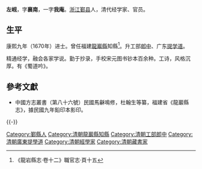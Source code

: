 '''左岘'''，字'''襄南'''，一字'''我庵'''。[[浙江|浙江]][[鄞县|鄞县]]人，清代经学家、官员。

== 生平 ==
康熙九年（1670年）进士。曾任福建[[龍巖縣|龍巖縣]]知縣<ref>《龍岩縣志·卷十二》職官志·頁十五</ref>。升工部[[郎中_(官职)|郎中]]、广东[[提学道|提学道]]。

精通经学，融会各家学说。勤于抄录，手校宋元图书钞本百余种。工诗，风格沉厚。有《蜀道吟》。

==參考文獻==
{{reflist}}
*中國方志叢書（第八十六號）民國馬龢鳴修，杜翰生等纂，福建省《龍巖縣志》，據民國九年鉛印本影印。

{{-}}
{{start box}}
{{s-off}}
{{succession box|[[將樾蔭|將樾蔭]]|[[江藻|江藻]]|[[福建|福建]][[龍巖縣|龍巖縣]][[知縣|知縣]]|<small>康熙十九年（1680年）任</small>}}
{{end box}}

{{康熙九年庚戌科殿試金榜}}

{{Authority control}}

{{DEFAULTSORT:Zuo左}}
[[Category:鄞縣人|Category:鄞縣人]]
[[Category:清朝龍巖縣知縣|Category:清朝龍巖縣知縣]]
[[Category:清朝工部郎中|Category:清朝工部郎中]]
[[Category:清朝廣東提學道|Category:清朝廣東提學道]]
[[Category:清朝經學家|Category:清朝經學家]]
[[Category:清朝藏書家|Category:清朝藏書家]]